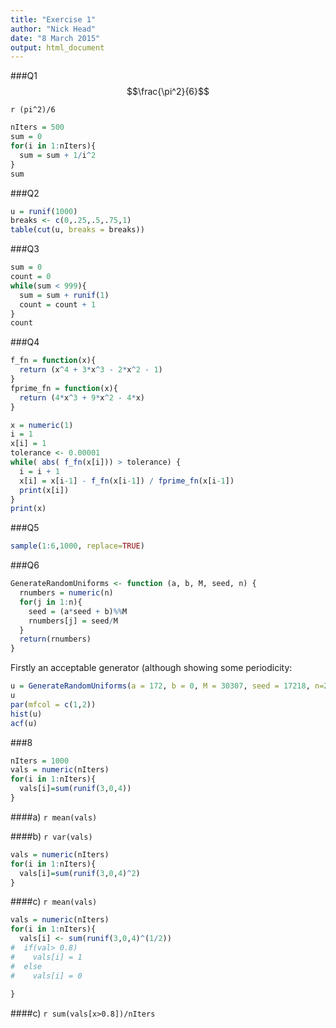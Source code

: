 ```yaml
---
title: "Exercise 1"
author: "Nick Head"
date: "8 March 2015"
output: html_document
---
```


###Q1
$$\frac{\pi^2}{6}$$

`r (pi^2)/6`

```r
nIters = 500
sum = 0
for(i in 1:nIters){
  sum = sum + 1/i^2
}
sum
```
###Q2

```r
u = runif(1000)
breaks <- c(0,.25,.5,.75,1)
table(cut(u, breaks = breaks))
```

###Q3

```r
sum = 0
count = 0
while(sum < 999){
  sum = sum + runif(1)
  count = count + 1 
}
count
```

###Q4
```r
f_fn = function(x){
  return (x^4 + 3*x^3 - 2*x^2 - 1)
}
fprime_fn = function(x){
  return (4*x^3 + 9*x^2 - 4*x)
}

x = numeric(1)
i = 1
x[i] = 1
tolerance <- 0.00001
while( abs( f_fn(x[i])) > tolerance) {
  i = i + 1
  x[i] = x[i-1] - f_fn(x[i-1]) / fprime_fn(x[i-1]) 
  print(x[i])
}
print(x)
```


###Q5

```r
sample(1:6,1000, replace=TRUE)
```

###Q6

```r
GenerateRandomUniforms <- function (a, b, M, seed, n) {
  rnumbers = numeric(n)
  for(j in 1:n){
    seed = (a*seed + b)%%M
    rnumbers[j] = seed/M
  }
  return(rnumbers)
}
```

Firstly an acceptable generator (although showing some periodicity: 
```r
u = GenerateRandomUniforms(a = 172, b = 0, M = 30307, seed = 17218, n=20)
u
par(mfcol = c(1,2))
hist(u)
acf(u)
```

###8

```r
nIters = 1000
vals = numeric(nIters)
for(i in 1:nIters){
  vals[i]=sum(runif(3,0,4))
}

```
####a) `r mean(vals)`

####b) `r var(vals)`
```r
vals = numeric(nIters)
for(i in 1:nIters){
  vals[i]=sum(runif(3,0,4)^2)
}
```
####c) `r mean(vals)`

```r
vals = numeric(nIters)
for(i in 1:nIters){
  vals[i] <- sum(runif(3,0,4)^(1/2)) 
#  if(val> 0.8)
#    vals[i] = 1
#  else
#    vals[i] = 0
    
}
```
####c) `r sum(vals[x>0.8])/nIters`